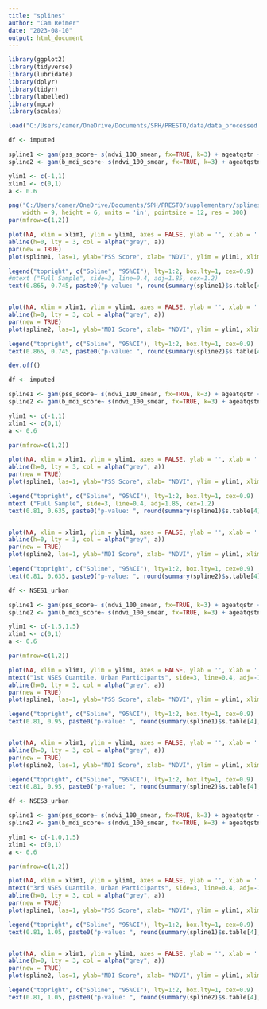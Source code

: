 ---
title: "splines"
author: "Cam Reimer"
date: "2023-08-10"
output: html_document
---

```{r}
library(ggplot2)
library(tidyverse)
library(lubridate)
library(dplyr)
library(tidyr)
library(labelled)
library(mgcv)
library(scales)

load("C:/Users/camer/OneDrive/Documents/SPH/PRESTO/data/data_processed.RData")
```


```{r Create Figure for Supplement}
df <- imputed

spline1 <- gam(pss_score~ s(ndvi_100_smean, fx=TRUE, k=3) + ageatqstn + b_race_ethnic_census + b_educ + b_income + season + ct_HHinc + ct_lths , data = df, na.action=na.omit )
spline2 <- gam(b_mdi_score~ s(ndvi_100_smean, fx=TRUE, k=3) + ageatqstn + b_race_ethnic_census + b_educ + b_income + season + ct_HHinc + ct_lths , data = df, na.action=na.omit )

ylim1 <- c(-1,1)
xlim1 <- c(0,1)
a <- 0.6

png("C:/Users/camer/OneDrive/Documents/SPH/PRESTO/supplementary/splines.png", 
    width = 9, height = 6, units = 'in', pointsize = 12, res = 300)
par(mfrow=c(1,2))

plot(NA, xlim = xlim1, ylim = ylim1, axes = FALSE, ylab = '', xlab = '')
abline(h=0, lty = 3, col = alpha("grey", a))
par(new = TRUE)
plot(spline1, las=1, ylab="PSS Score", xlab= "NDVI", ylim = ylim1, xlim = xlim1)

legend("topright", c("Spline", "95%CI"), lty=1:2, box.lty=1, cex=0.9)
#mtext ("Full Sample", side=3, line=0.4, adj=1.85, cex=1.2)
text(0.865, 0.745, paste0("p-value: ", round(summary(spline1)$s.table[4], 3)), cex = 0.8)


plot(NA, xlim = xlim1, ylim = ylim1, axes = FALSE, ylab = '', xlab = '')
abline(h=0, lty = 3, col = alpha("grey", a))
par(new = TRUE)
plot(spline2, las=1, ylab="MDI Score", xlab= "NDVI", ylim = ylim1, xlim = xlim1)

legend("topright", c("Spline", "95%CI"), lty=1:2, box.lty=1, cex=0.9)
text(0.865, 0.745, paste0("p-value: ", round(summary(spline2)$s.table[4], 3)), cex = 0.8)

dev.off()
```

```{r Full sample spline for viz }
df <- imputed

spline1 <- gam(pss_score~ s(ndvi_100_smean, fx=TRUE, k=3) + ageatqstn + b_race_ethnic_census + b_educ + b_income + season + ct_HHinc + ct_lths , data = df, na.action=na.omit )
spline2 <- gam(b_mdi_score~ s(ndvi_100_smean, fx=TRUE, k=3) + ageatqstn + b_race_ethnic_census + b_educ + b_income + season + ct_HHinc + ct_lths , data = df, na.action=na.omit )

ylim1 <- c(-1,1)
xlim1 <- c(0,1)
a <- 0.6

par(mfrow=c(1,2))

plot(NA, xlim = xlim1, ylim = ylim1, axes = FALSE, ylab = '', xlab = '')
abline(h=0, lty = 3, col = alpha("grey", a))
par(new = TRUE)
plot(spline1, las=1, ylab="PSS Score", xlab= "NDVI", ylim = ylim1, xlim = xlim1)

legend("topright", c("Spline", "95%CI"), lty=1:2, box.lty=1, cex=0.9)
mtext ("Full Sample", side=3, line=0.4, adj=1.85, cex=1.2)
text(0.81, 0.635, paste0("p-value: ", round(summary(spline1)$s.table[4], 3)), cex = 0.8)


plot(NA, xlim = xlim1, ylim = ylim1, axes = FALSE, ylab = '', xlab = '')
abline(h=0, lty = 3, col = alpha("grey", a))
par(new = TRUE)
plot(spline2, las=1, ylab="MDI Score", xlab= "NDVI", ylim = ylim1, xlim = xlim1)

legend("topright", c("Spline", "95%CI"), lty=1:2, box.lty=1, cex=0.9)
text(0.81, 0.635, paste0("p-value: ", round(summary(spline2)$s.table[4], 3)), cex = 0.8)
```

```{r Stratified }
df <- NSES1_urban

spline1 <- gam(pss_score~ s(ndvi_100_smean, fx=TRUE, k=3) + ageatqstn + b_race_ethnic_census + b_educ + b_income + season + ct_lths , data = df, na.action=na.omit )
spline2 <- gam(b_mdi_score~ s(ndvi_100_smean, fx=TRUE, k=3) + ageatqstn + b_race_ethnic_census + b_educ + b_income + season + ct_lths , data = df, na.action=na.omit )

ylim1 <- c(-1.5,1.5)
xlim1 <- c(0,1)
a <- 0.6

par(mfrow=c(1,2))

plot(NA, xlim = xlim1, ylim = ylim1, axes = FALSE, ylab = '', xlab = '')
mtext("1st NSES Quantile, Urban Participants", side=3, line=0.4, adj=-1.3, cex=1.2)
abline(h=0, lty = 3, col = alpha("grey", a))
par(new = TRUE)
plot(spline1, las=1, ylab="PSS Score", xlab= "NDVI", ylim = ylim1, xlim = xlim1)

legend("topright", c("Spline", "95%CI"), lty=1:2, box.lty=1, cex=0.9)
text(0.81, 0.95, paste0("p-value: ", round(summary(spline1)$s.table[4], 3)), cex = 0.8)


plot(NA, xlim = xlim1, ylim = ylim1, axes = FALSE, ylab = '', xlab = '')
abline(h=0, lty = 3, col = alpha("grey", a))
par(new = TRUE)
plot(spline2, las=1, ylab="MDI Score", xlab= "NDVI", ylim = ylim1, xlim = xlim1)

legend("topright", c("Spline", "95%CI"), lty=1:2, box.lty=1, cex=0.9)
text(0.81, 0.95, paste0("p-value: ", round(summary(spline2)$s.table[4], 3)), cex = 0.8)
```

```{r Stratified }
df <- NSES3_urban

spline1 <- gam(pss_score~ s(ndvi_100_smean, fx=TRUE, k=3) + ageatqstn + b_race_ethnic_census + b_educ + b_income + season + ct_lths , data = df, na.action=na.omit )
spline2 <- gam(b_mdi_score~ s(ndvi_100_smean, fx=TRUE, k=3) + ageatqstn + b_race_ethnic_census + b_educ + b_income + season  + ct_lths , data = df, na.action=na.omit )

ylim1 <- c(-1.0,1.5)
xlim1 <- c(0,1)
a <- 0.6

par(mfrow=c(1,2))

plot(NA, xlim = xlim1, ylim = ylim1, axes = FALSE, ylab = '', xlab = '')
mtext("3rd NSES Quantile, Urban Participants", side=3, line=0.4, adj=-1.3, cex=1.2)
abline(h=0, lty = 3, col = alpha("grey", a))
par(new = TRUE)
plot(spline1, las=1, ylab="PSS Score", xlab= "NDVI", ylim = ylim1, xlim = xlim1)

legend("topright", c("Spline", "95%CI"), lty=1:2, box.lty=1, cex=0.9)
text(0.81, 1.05, paste0("p-value: ", round(summary(spline1)$s.table[4], 3)), cex = 0.8)


plot(NA, xlim = xlim1, ylim = ylim1, axes = FALSE, ylab = '', xlab = '')
abline(h=0, lty = 3, col = alpha("grey", a))
par(new = TRUE)
plot(spline2, las=1, ylab="MDI Score", xlab= "NDVI", ylim = ylim1, xlim = xlim1)

legend("topright", c("Spline", "95%CI"), lty=1:2, box.lty=1, cex=0.9)
text(0.81, 1.05, paste0("p-value: ", round(summary(spline2)$s.table[4], 3)), cex = 0.8)
```



